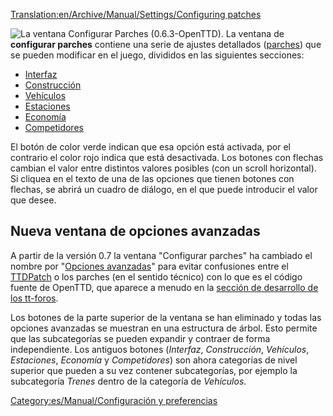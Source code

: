 [[Translation:en/Archive/Manual/Settings/Configuring patches]]
{{es/Contenido histórico|La información de estas páginas se aplica a las versiones '''de la 0.3.0 a la 0.6.3'''.
:*Para '''0.7.0 y posteriores''' - Vea [[es/Archive/Manual/Settings/Opciones avanzadas|Opciones avanzadas]] para obtener información de cómo cambiar la configuración.
:*Para '''0.2.0 y 0.2.1''' - Vea [[es/Configurar parches en 0.2.0|Configurar parches en 0.2.0]].}}


[[File:es/Archive/Manual/Settings/0.6.0 configurepatches interface.png|right|frame|La ventana ''Configurar Parches'' (0.6.3-OpenTTD).]]
La ventana de '''configurar parches''' contiene una serie de ajustes detallados ([[es/Community/Patches/Parches|parches]]) que se pueden modificar en el juego, divididos en las siguientes secciones:

*[[es/Configurar parches/Interfaz|Interfaz]]
*[[es/Configurar parches/Construcción|Construcción]]
*[[es/Configurar parches/Vehículos|Vehículos]]
*[[es/Configurar parches/Estaciones|Estaciones]]
*[[es/Configurar parches/Economía|Economía]]
*[[es/Configurar parches/Competidores|Competidores]]

El botón de color verde indican que esa opción está activada, por el contrario el color rojo indica que está desactivada. Los botones con flechas cambian el valor entre distintos valores posibles (con un scroll horizontal). Si cliquea en el texto de una de las opciones que tienen botones con flechas, se abrirá un cuadro de diálogo, en el que puede introducir el valor que desee.


== Nueva ventana de opciones avanzadas==
A partir de la versión 0.7 la ventana "Configurar parches" ha cambiado el nombre por "[[es/Archive/Manual/Settings/Opciones avanzadas|Opciones avanzadas]]" para evitar confusiones entre el [[es/Archive/OpenTTD/TTDPatch|TTDPatch]] o los parches (en el sentido técnico) con lo que es el código fuente de OpenTTD, que aparece a menudo en la [http://www.tt-forums.net/viewforum.php?f=33 sección de desarrollo de los tt-foros].

Los botones de la parte superior de la ventana se han eliminado y todas las opciones avanzadas se muestran en una estructura de árbol. Esto permite que las subcategorías se pueden expandir y contraer de forma independiente. Los antiguos botones (''Interfaz'', ''Construcción'', ''Vehículos'', ''Estaciones'', ''Economía'' y ''Competidores'') son ahora categorías de nivel superior que pueden a su vez contener subcategorías, por ejemplo la subcategoría ''Trenes'' dentro de la categoría de ''Vehículos''.

[[Category:es/Manual/Configuración y preferencias]]